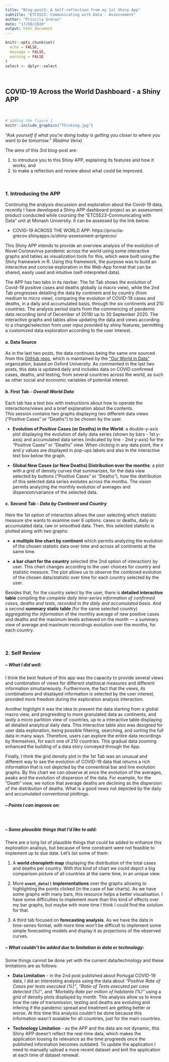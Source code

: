 ```yaml
---
title: "Blog-post3: A Self-reflection from my 1st Shiny App"
subtitle: "ETC5523: Communicating with Data - Assessement"
author: "Priscila Grecov"
date: "17/09/2020"
output: html_document
---
```


```r
knitr::opts_chunk$set(
  echo = FALSE,
  message = FALSE,
  warning = FALSE
)
select <- dplyr::select
```
<br>

## COVID-19 Across the World Dashboard - a Shiny APP

<br>

```r
# adding the figure 1
knitr::include_graphics("Thinking.jpg")
```


*"Ask yourself if what you're doing today is getting you closer to where you want to be tomorrow." (Radma Verix)* 

The aims of this 3rd blog-post are:  

  1. to introduce you to this Shiny APP, explaining its features and how it works, and 
  2. to make a reflection and review about what could be improved.

<br> 

### 1. Introducing the APP

Continuing the analysis discussion and exploration about the Covid-19 data, recently I have developed a Shiny APP dashboard project as an assessment product conducted while coursing the "ETC5523-Communicating with Data" unit at Monash University. It can be assessed by the link below: 

* COVID-19 ACROSS THE WORLD APP: https://priscila-grecov.shinyapps.io/shiny-assessment-prigrecov/

This Shiny APP intends to provide an overview analysis of the evolution of Novel Coronavirus pandemic across the world using some interactive graphs and tables as visualization tools for this, which were built using the Shiny framework in R. Using this framework, the purpose was to build an interactive and concise exploration in the Web-App format that can be shared, easily used and intuitive (self-interpreted data).

The APP has two tabs in its navbar. The 1st Tab shows the evolution of Covid-19 positive cases and deaths globally (a macro view), while the 2nd Tab progresses detailing the data by continent and by country (from medium to micro view), comparing the evolution of COVID-19 cases and deaths, in a daily and accumulated basis, through the six continents and 210 countries. The analysis period starts from the commencing of pandemic data recording (end of December of 2019) up to 30 September 2020. The interactive graphs and tables allow updating the data and views according to a change/selection from user input provided by shiny features, permitting a customized data exploration according to the user interest.


#### a. Data Source
  
As in the last two posts, the data continues being the same one sourced from this [GitHub repo](https://github.com/owid/covid-19-data/tree/master/public/data), which is maintained by the ["Our World in Data"](https://ourworldindata.org) organization, based on Oxford University. As commented in the last two posts, this data is updated daily and includes data on COVID confirmed cases, deaths, and testing, from several countries across the world, as such as other social and economic variables of potential interest. 


#### b. First Tab - *Overall World Data*
Each tab has a text box with instructions about how to operate the interactions/views and a brief explanation about the contents.  
This session contains two graphs displaying two different data views ("Positive Cases" or "Deaths") to be chosen by the user.

* **Evolution of Positive Cases (or Deaths) in the World**: a double-y-axis plot displaying the evolution of daily data series (shown by bars - 1st y-axis) and accumulated data series (indicated by line - 2nd y-axis) for the "Positive Cases" or "Deaths" view. When clicking in any data point, the x and y values are displayed in pop-ups labels and also in the interactive text box below the graph.  
  
* **Global New Cases (or New Deaths) Distribution over the months**: a plot with a grid of density curves that summarizes, for the data view selected by buttons ("Positive Cases" or "Deaths"), how the distribution of this selected data series evolutes across the months. The vision permits analyzing the monthly evolution of averages and dispersion/variance of the selected data.


#### c. Second Tab - *Data by Continent and Country*
Here the 1st option of interaction allows the user selecting which statistic measure she wants to examine over 6 options: cases or deaths, daily or accumulated data, raw or smoothed data. Then, this selected statistic is plotted along with two graphs: 

* **a multiple line chart by continent** which permits analyzing the evolution of the chosen statistic data over time and across all continents at the same time.

* **a bar chart for the country** selected (the 2nd option of interaction) by user. This chart changes according to the user choices for country and statistic measure. The plot allows us to observe the combined evolution of the chosen data/statistic over time for each country selected by the user.

Besides that, for the country select by the user, there is **detailed interactive table** compiling the *complete daily time-series information of confirmed cases, deaths and tests, recorded in the daily and accumulated basis*. And a second **summary static table** (for the same selected country) *aggregating the information* of the monthly average of new positive cases and deaths and the maximum levels achieved on the month — a summary view of average and maximum recordings evolution over the months, for each country.

<br> 

### 2. Self Review

##### *– What I did well:*
I think the best feature of this app was the capacity to provide several views and combination of views for different statitiscal measures and different information simultaneously. Furthermore, the fact that the views, its combinations and displayed information is selected by the user interest, provided more freedom during the exploration analysis interaction.

Another highlight it was the idea to present the data starting from a global macro view, and progreeding to more granulated data as continents, and lastly a micro partition view of countries, up to a interactive table displaying all detailed analytical daily data. This interactive table also was designed for user data exploration, being possible filtering, searching, and sorting the full data in many ways. Therefore, users can explore the entire data recordings by themselves, for each one of 210 countries. This gradual data zooming enhanced the building of a data story conveyed through the App.

Finally, I think the grid density plot in the 1st Tab was an unusual and different way to see the evolution of COVID-19 data that returns a rich information that is not depicted by the conventinal bar and line evolution graphs. By this chart we can observe at once the evolution of the averages, peaks and the evolution of dispersion of the data. For example, for the "Death" view, we notice that average deaths are declining as the dispersion of the distribution of deaths. What is a good news not depicted by the daily and accumulated conventional plottings.


##### *– Points I can improve on:*
<br> 


##### *– Some plausible things that I’d like to add:*
There are a long list of plausible things that could be added to enhance this exploration analisys, but because of time constraint were not feasible to implement up to due date. Let's list some of them:

1. A **world choropleth map** displaying the distribution of the total cases and deaths per country. With this kind of chart we could depict a big comparison picture of all countries at the same time, in an unique view.

2. More **`event_data()` implementations** over the graphs allowing to highlighting the points clicked (in the case of bar charts). As we have some graphs with many bars, this resource helps a better visualisation. I have some difficulties to implement more than this kind of effects over my bar graphs, but maybe with more time I think I could find the solution for that.

3. A third tab focused on **forecasting analysis**. As we have the data in time-series format, with more time won't be difficult to implement some simple forecasting models and display it as projections of the observed curves.

##### *– What couldn't be added due to limitation in data or technology:*
Some things cannot be done yet with the current data/technology and these limitations are as follows:

* **Data Limitation** - in the 2nd post published about Portugal COVID-19 data, I did an interesting analysis using the data about *"Positive Rate of Cases per tests executed (%)"*, *"Ratio of Tests executed per case detected (%)"*, and *"Mortality Rate per million of habitants (%)"* using a grid of density plots displayed by month. This analysis allow us to know how the rate of transmission, testing and deaths are evoluting and infering if the pandemic spread and treatment are getting better or worse. At this time this analysis couldn't be done because this information wasn't avaiable for all countries, just for the main countries. 

* **Technology Limitation** - as the APP and the data are not dynamic, this Shiny APP doesn't reflect the real-time data, which makes the application loosing its relevance as the time progreeds once the published information becomes outdated. To update the application I need to manually upload a more recent dataset and knit the application at each time of dataset renewal. 



